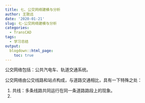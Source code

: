 ```yaml
---
title: 七、公交网络建模与分析
author: 王致远
date: '2020-01-21'
slug: 七-公交网络建模与分析
categories:
  - TransCAD
tags:
  - 学习总结
output:
  blogdown::html_page:
    toc: true
---
```


公交网络包括：公共汽电车、轨道交通系统。

公交网络由公交线路和站点构成，与道路交通相比，具有一下特殊之处：

1. 共线：多条线路共同运行在同一条道路路段上的现象。
2. 